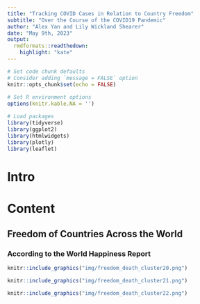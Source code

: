 ```yaml
---
title: "Tracking COVID Cases in Relation to Country Freedom"
subtitle: "Over the Course of the COVID19 Pandemic"
author: "Alex Yan and Lily Wickland Shearer"
date: "May 9th, 2023"
output:
  rmdformats::readthedown:
    highlight: "kate"
---
```


```r
# Set code chunk defaults 
# Consider adding `message = FALSE` option
knitr::opts_chunk$set(echo = FALSE) 
                      
# Set R environment options
options(knitr.kable.NA = '')

# Load packages
library(tidyverse)
library(ggplot2)
library(htmlwidgets)
library(plotly)
library(leaflet)
```

# Intro



# Content

## Freedom of Countries Across the World 

### According to the World Happiness Report

```r
knitr::include_graphics("img/freedom_death_cluster20.png")
```


```r
knitr::include_graphics("img/freedom_death_cluster21.png")
```

```r
knitr::include_graphics("img/freedom_death_cluster22.png")
```



 


